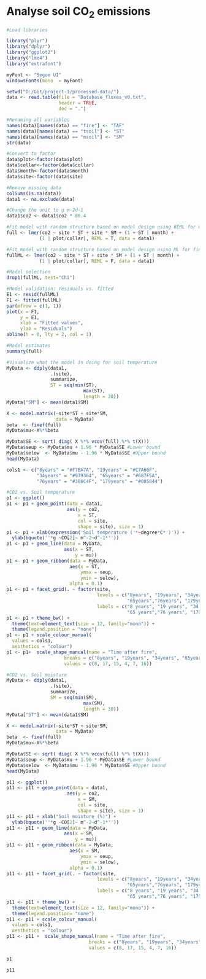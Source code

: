 # Analyse soil CO<sub>2</sub> emissions

```r
#Load libraries

library("plyr")
library("dplyr")
library("ggplot2")
library("lme4")
library("extrafont")

myFont <- "Segoe UI"
windowsFonts(mono  = myFont)
```

```r
setwd("D:/Git/project-1/processed-data/")
data <- read.table(file = "Database_fluxes_v0.txt",
                   header = TRUE,
                   dec = ".")

#Renaming all variables
names(data)[names(data) == "fire"] <- "TAF"
names(data)[names(data) == "tsoil"] <- "ST"
names(data)[names(data) == "msoil"] <- "SM"
str(data)

#Convert to factor
data$plot<-factor(data$plot)
data$collar<-factor(data$collar)
data$month<-factor(data$month)
data$site<-factor(data$site)

#Remove missing data
colSums(is.na(data))
data1 <- na.exclude(data)

#Change the unit to g m-2d-1
data1$co2 <- data1$co2 * 86.4

#Fit model with random structure based on model design using REML for model selection and model validation
full <- lmer(co2 ~ site * ST + site * SM + (1 + ST | month) +
            (1 | plot/collar), REML = T, data = data1)

#Fit model with random structure based on model design using ML for final results
fullML <- lmer(co2 ~ site * ST + site * SM + (1 + ST | month) +
            (1 | plot/collar), REML = F, data = data1)

#Model selection
drop1(fullML, test="Chi")

#Model validation: residuals vs. fitted
E1 <- resid(fullML)
F1 <- fitted(fullML)
par(mfrow = c(1, 1))
plot(x = F1, 
     y = E1,
     xlab = "Fitted values",
     ylab = "Residuals")
abline(h = 0, lty = 2, col = 1)

#Model estimates
summary(full)

#Visualize what the model is doing for soil temperature
MyData <- ddply(data1, 
                .(site), 
                summarize,
                ST = seq(min(ST), 
                            max(ST),
                            length = 30))
MyData["SM"] <- mean(data1$SM)

X <- model.matrix(~site*ST + site*SM,
                  data = MyData)
beta  <- fixef(full)
MyData$mu<-X%*%beta

MyData$SE <- sqrt( diag( X %*% vcov(full) %*% t(X)))
MyData$seup <- MyData$mu + 1.96 * MyData$SE #Lower bound
MyData$selow  <- MyData$mu - 1.96 * MyData$SE #Upper bound
head(MyData)

cols1 <- c("8years" = "#F7BA7A", "19years" = "#C7A66F",
           "34years" = "#979364", "65years" = "#687F5A",
           "76years" = "#386C4F", "179years" = "#085844")

#CO2 vs. Soil temperature
p1 <- ggplot()
p1 <- p1 + geom_point(data = data1, 
                      aes(y = co2,
                          x = ST,
                          col = site,
                          shape = site), size = 1)
p1 <- p1 + xlab(expression('Soil temperature ('*~degree*C*')')) +
  ylab(bquote(''*g ~CO[2]~ m^-2~d^-1*''))
p1 <- p1 + geom_line(data = MyData, 
                     aes(x = ST, 
                         y = mu))
p1 <- p1 + geom_ribbon(data = MyData, 
                       aes(x = ST, 
                           ymax = seup, 
                           ymin = selow),
                       alpha = 0.1)
p1 <- p1 + facet_grid(. ~ factor(site,
                                 levels = c("8years", "19years", "34years",
                                            "65years","76years", "179years"),
                                 labels = c("8 years", "19 years", "34 years",
                                            "65 years","76 years", "179 years")))
p1 <- p1 + theme_bw() +
  theme(text=element_text(size = 12, family="mono")) +
  theme(legend.position = "none")
p1 <- p1 + scale_colour_manual(
  values = cols1,
  aesthetics = "colour")
p1 <- p1+  scale_shape_manual(name = "Time after fire",
                     breaks = c("8years", "19years", "34years", "65years", "76years", "179years"),
                     values = c(8, 17, 15, 4, 7, 16))

#CO2 vs. Soil moisture
MyData <- ddply(data1, 
                .(site), 
                summarize,
                SM = seq(min(SM), 
                            max(SM),
                            length = 30))
MyData["ST"] <- mean(data1$SM)

X <- model.matrix(~site*ST + site*SM,
                  data = MyData)
beta  <- fixef(full)
MyData$mu<-X%*%beta

MyData$SE <- sqrt( diag( X %*% vcov(full) %*% t(X)))
MyData$seup <- MyData$mu + 1.96 * MyData$SE #Lower bound
MyData$selow  <- MyData$mu - 1.96 * MyData$SE #Upper bound
head(MyData)

p11 <- ggplot()
p11 <- p11 + geom_point(data = data1, 
                      aes(y = co2,
                          x = SM,
                          col = site,
                          shape = site), size = 1)
p11 <- p11 + xlab("Soil moisture (%)") +
  ylab(bquote(''*g ~CO[2]~ m^-2~d^-1*''))
p11 <- p11 + geom_line(data = MyData, 
                     aes(x = SM, 
                         y = mu))
p11 <- p11 + geom_ribbon(data = MyData, 
                       aes(x = SM, 
                           ymax = seup, 
                           ymin = selow),
                       alpha = 0.1)
p11 <- p11 + facet_grid(. ~ factor(site,
                                 levels = c("8years", "19years", "34years",
                                            "65years","76years", "179years"),
                                 labels = c("8 years", "19 years", "34 years",
                                            "65 years","76 years", "179 years")))
p11 <- p11 + theme_bw() +
  theme(text=element_text(size = 12, family="mono")) +
  theme(legend.position= "none")
p11 <- p11 + scale_colour_manual(
  values = cols1,
  aesthetics = "colour")
p11 <- p11 +  scale_shape_manual(name = "Time after fire",
                              breaks = c("8years", "19years", "34years", "65years", "76years", "179years"),
                              values = c(8, 17, 15, 4, 7, 16))
```

```r
p1
```

```r
p11
```







